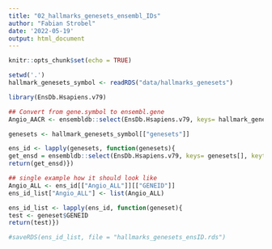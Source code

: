 ```yaml
---
title: "02_hallmarks_genesets_ensembl_IDs"
author: "Fabian Strobel"
date: '2022-05-19'
output: html_document
---
```


```r
knitr::opts_chunk$set(echo = TRUE)
```

```r
setwd('.')
hallmark_genesets_symbol <- readRDS("data/hallmarks_genesets")
```

```r
library(EnsDb.Hsapiens.v79)

## Convert from gene.symbol to ensembl.gene
Angio_AACR <- ensembldb::select(EnsDb.Hsapiens.v79, keys= hallmark_genesets_symbol[["genesets"]][["Angio_AACR"]], keytype = "SYMBOL", columns = c("SYMBOL","GENEID"))

genesets <- hallmark_genesets_symbol[["genesets"]]

ens_id <- lapply(genesets, function(genesets){
get_ensd = ensembldb::select(EnsDb.Hsapiens.v79, keys= genesets[], keytype = "SYMBOL", columns = c("SYMBOL","GENEID"))
return(get_ensd)})
```

```r
## single example how it should look like
Angio_ALL <- ens_id[["Angio_ALL"]][["GENEID"]]
ens_id_list["Angio_ALL"] <- list(Angio_ALL)

ens_id_list <- lapply(ens_id, function(geneset){
test <- geneset$GENEID
return(test)})
```

```r
#saveRDS(ens_id_list, file = "hallmarks_genesets_ensID.rds")
```

